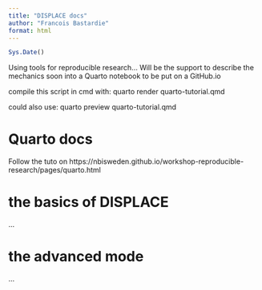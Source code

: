 ```yaml
---
title: "DISPLACE docs"
author: "Francois Bastardie"
format: html
---
```


```r
Sys.Date()
```

Using tools for reproducible research...
Will be the support to describe the mechanics soon into a Quarto notebook to be put on a GitHub.io

compile this script in cmd with: quarto render quarto-tutorial.qmd

could also use: quarto preview quarto-tutorial.qmd

# Quarto docs

Follow the tuto on https://nbisweden.github.io/workshop-reproducible-research/pages/quarto.html

# the basics of DISPLACE

...

# the advanced mode

...

